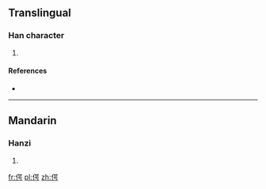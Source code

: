==Translingual==

===Han character===
{{Han char|rn=9|rad=人|as=09|sn=11|four=|canj=人口口尸 (ORRS)|ids=⿰[[亻]][[咢]]}}

# {{defn|Han|sort=人09}}

====References====
* {{Han ref|kx=0110.220|dkj=00854|dj=0236.060|hdz=10191.060|uh=5054|ud=20564}}

----

==Mandarin==

===Hanzi===
{{cmn-hanzi|pin=[[è]] ([[e4]])|wg=o<sup>4</sup>}}

# {{defn|lang=cmn|sort=人09}}

[[fr:偔]]
[[pl:偔]]
[[zh:偔]]